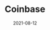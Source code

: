 ---
title: Coinbase
category: Exchanges & wallet
status: publish
date: 2021-08-12
slug: Description
logo: /img/Coinbase.png
featured_img: https://wp.gcap1.iotex.io/wp-content/uploads/2021/08/coinbase-header.png
website:
twitter:
telegram:
---
